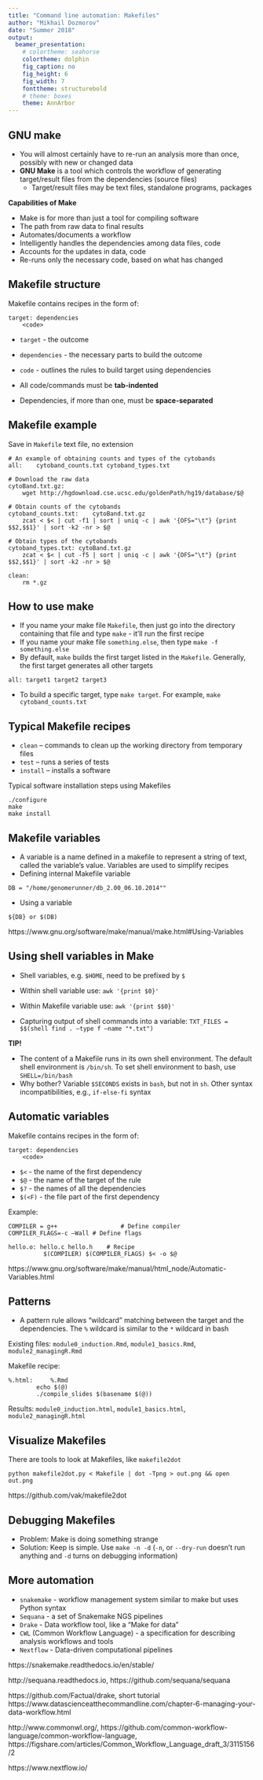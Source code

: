 ```yaml
---
title: "Command line automation: Makefiles"
author: "Mikhail Dozmorov"
date: "Summer 2018"
output:
  beamer_presentation:
    # colortheme: seahorse
    colortheme: dolphin
    fig_caption: no
    fig_height: 6
    fig_width: 7
    fonttheme: structurebold
    # theme: boxes
    theme: AnnArbor
---
```


## GNU make

- You will almost certainly have to re-run an analysis more than once, possibly with new or changed data
- **GNU Make** is a tool which controls the workflow of generating target/result files from the dependencies (source files)
    - Target/result files may be text files, standalone programs, packages

**Capabilities of Make**

- Make is for more than just a tool for compiling software
- The path from raw data to final results
- Automates/documents a workflow
- Intelligently handles the dependencies among data files, code
- Accounts for the updates in data, code
- Re-runs only the necessary code, based on what has changed

## Makefile structure

Makefile contains recipes in the form of:
```
target: dependencies
	<code>
```

- `target` - the outcome
- `dependencies` - the necessary parts to build the outcome
- `code` - outlines the rules to build target using dependencies

- All code/commands must be **tab-indented**
- Dependencies, if more than one, must be **space-separated**

## Makefile example

Save in `Makefile` text file, no extension

\footnotesize

```
# An example of obtaining counts and types of the cytobands 
all:	cytoband_counts.txt cytoband_types.txt

# Download the raw data
cytoBand.txt.gz:
	wget http://hgdownload.cse.ucsc.edu/goldenPath/hg19/database/$@

# Obtain counts of the cytobands
cytoband_counts.txt:	cytoBand.txt.gz
	zcat < $< | cut -f1 | sort | uniq -c | awk '{OFS="\t"} {print $$2,$$1}' | sort -k2 -nr > $@

# Obtain types of the cytobands
cytoband_types.txt:	cytoBand.txt.gz
	zcat < $< | cut -f5 | sort | uniq -c | awk '{OFS="\t"} {print $$2,$$1}' | sort -k2 -nr > $@

clean:
	rm *.gz
```

## How to use make

- If you name your make file `Makefile`, then just go into the directory containing that file and type `make` - it'll run the first recipe
- If you name your make file `something.else`, then type  `make -f something.else`
- By default, `make` builds the first target listed in the `Makefile`. Generally, the first target generates all other targets
```
all: target1 target2 target3
```
- To build a specific target, type `make target`. For example, `make cytoband_counts.txt`


## Typical Makefile recipes

- `clean` – commands to clean up the working directory from temporary files
- `test` – runs a series of tests
- `install` – installs a software

Typical software installation steps using Makefiles

```
./configure
make
make install
```

## Makefile variables

- A variable is a name defined in a makefile to represent a string of text, called the variable’s value. Variables are used to simplify recipes
- Defining internal Makefile variable
```
DB = "/home/genomerunner/db_2.00_06.10.2014""
```
- Using a variable
```
${DB} or $(DB)
```

\tiny https://www.gnu.org/software/make/manual/make.html#Using-Variables 

## Using shell variables in Make

- Shell variables, e.g. `$HOME`, need to be prefixed by `$`

- Within shell variable use: `awk '{print $0}'`
- Within Makefile variable use: `awk '{print $$0}'`
- Capturing output of shell commands into a variable:  `TXT_FILES = $$(shell find . –type f –name "*.txt")`

**TIP!**

- The content of a Makefile runs in its own shell environment. The default shell environment is `/bin/sh`. To set shell environment to bash, use  `SHELL=/bin/bash`
- Why bother? Variable `$SECONDS` exists in `bash`, but not in `sh`. Other syntax incompatibilities, e.g., `if-else-fi` syntax

## Automatic variables

Makefile contains recipes in the form of:
```
target: dependencies
	<code>
```

- `$<` - the name of the first dependency
- `$@` - the name of the target of the rule
- `$?` - the names of all the dependencies
- `$(<F)` - the file part of the first dependency

Example:

\footnotesize

```
COMPILER = g++					# Define compiler
COMPILER_FLAGS=-c –Wall	# Define flags

hello.o: hello.c hello.h	# Recipe
		  $(COMPILER) $(COMPILER_FLAGS) $< -o $@
```

\tiny https://www.gnu.org/software/make/manual/html_node/Automatic-Variables.html

## Patterns

- A pattern rule allows "wildcard" matching between the target and the dependencies. The `%` wildcard is similar to the `*` wildcard in bash

Existing files: `module0_induction.Rmd`, `module1_basics.Rmd`, `module2_managingR.Rmd`

Makefile recipe:
```
%.html: 	%.Rmd
		echo $(@)
		./compile_slides $(basename $(@))
```

Results: `module0_induction.html`, `module1_basics.html`, `module2_managingR.html`

## Visualize Makefiles

There are tools to look at Makefiles, like `makefile2dot`

```
python makefile2dot.py < Makefile | dot -Tpng > out.png && open out.png
```

\begin{center}
\includegraphics[height=70px]{img/makefile_visual.png}
\end{center}

\tiny https://github.com/vak/makefile2dot


## Debugging Makefiles

- Problem: Make is doing something strange
- Solution: Keep is simple. Use `make -n -d` (`-n`, or `--dry-run` doesn’t run anything and `-d` turns on debugging information)

## More automation

- `snakemake` - workflow management system similar to make but uses Python syntax
- `Sequana` - a set of Snakemake NGS pipelines 
- `Drake` - Data workflow tool, like a "Make for data"
- `CWL` (Common Workflow Language) - a specification for describing analysis workflows and tools
- `Nextflow` - Data-driven computational pipelines

\tiny https://snakemake.readthedocs.io/en/stable/

http://sequana.readthedocs.io, https://github.com/sequana/sequana

https://github.com/Factual/drake, short tutorial https://www.datascienceatthecommandline.com/chapter-6-managing-your-data-workflow.html

http://www.commonwl.org/, https://github.com/common-workflow-language/common-workflow-language, https://figshare.com/articles/Common_Workflow_Language_draft_3/3115156/2

https://www.nextflow.io/
